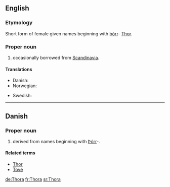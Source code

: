 ==English==

===Etymology===
Short form of {{ON.}} female given names beginning with [[þórr]]- [[Thor]].

===Proper noun===
{{en-proper noun}}

# {{given name|female}} occasionally borrowed from [[Scandinavia]].

====Translations====
{{trans-top|female given name}}
* Danish: {{t|da|Thora}}
* Norwegian: {{t|no|Tora}}
{{trans-mid}}
* Swedish: {{t|sv|Tora}}
{{trans-bottom}}

----

==Danish==

===Proper noun===
{{infl|da|proper noun}}

# {{given name|female||da:}} derived from {{ON.|lang=da}} names beginning with [[Þórr]]-.

====Related terms====
* [[Thor#Danish|Thor]]
* [[Tove]]

[[de:Thora]]
[[fr:Thora]]
[[sr:Thora]]